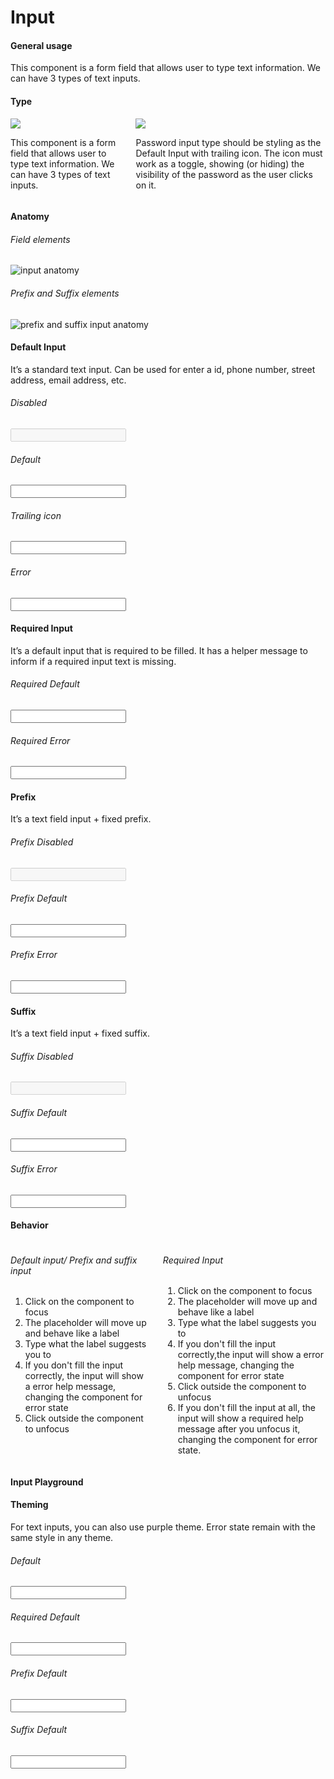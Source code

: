 

<Meta title="Components/Text Input" component={Input} />

<div class="docs-title">
  <div>
    <h1 class="docs-title__text">Input</h1>
  </div>
</div>

<div class="docs-content">

#### General usage

This component is a form field that allows user to type text information.
We can have 3 types of text inputs.
<br />

#### Type
<div class="columns">
  <div class="column">
    <img src="docs/text-input/types-01.png" />
    <p>
      This component is a form field that allows user to type text information.
      We can have 3 types of text inputs.
    </p>
  </div>
  <div class="column">
    <img src="docs/text-input/types-02.png" />
    <p>
      Password input type should be styling as the Default Input with trailing icon. 
      The icon must work as a toggle, showing (or hiding) the visibility of the password as the user clicks on it. 
    </p>
  </div>
</div>

#### Anatomy

###### Field elements
![input anatomy](docs/anatomy.png)

###### Prefix and Suffix elements
![prefix and suffix input anatomy](docs/anatomy-02.png)

#### Default Input

It’s a standard text input. Can be used for enter a id, phone number, street address, email address, etc.

<Preview>
  <Story name="Default Input">
    <Fragment>
      <div className="lab-stories-wrapper">
        <h6>Disabled</h6>
        <Input type="text" id="disabled" label="Disabled" disabled />
        <h6>Default</h6>
        <Input id="id" label="Label" />
        <h6>Trailing icon</h6>
        <Input className="lab-input__field--icon" id="id2" label="Label" icon="eye-opened" iconColor="mineral70" />
        <h6>Error</h6>
        <Input type="email" id="error" label="Name" defaultValue="Teste" customErrorMsg="Error message" />
      </div>
    </Fragment>
  </Story>
</Preview>

#### Required Input

It’s a default input that is required to be filled. It has a helper message to inform if a required input text is missing.

<Preview>
  <Story name="Required Input">
    <Fragment>
      <div className="lab-stories-wrapper">
        <h6>Required Default</h6>
        <Input type="text" id="required" label= "Label" helpMessage="Help message" required />
        <h6>Required Error</h6>
        <Input type="email" id="required2" label= "Required" isValid={false} helpMessage="Help message" customErrorMsg="teste" required />
      </div>
    </Fragment>
  </Story>
</Preview>

#### Prefix

It’s a text field input + fixed prefix.

<Preview>
  <Story name="Prefix Input">
    <Fragment>
      <div className="lab-stories-wrapper">
        <h6>Prefix Disabled</h6>
        <Input id="prefix" label="Label" prefix="CAD" disabled />
        <br />
        <h6>Prefix Default</h6>
        <Input id="help" label="Label" prefix="R$"/>
        <br />
        <h6>Prefix Error</h6>
        <Input
          type="email"
          id="prefix-error"
          defaultValue="Error"
          label="Label"
          prefix="R$"
          isValid={false}
          customErrorMsg="Error message"
        />
      </div>
    </Fragment>
  </Story>
</Preview>

#### Suffix

It’s a text field input + fixed suffix.

<Preview>
  <Story name="Suffix Input">
    <Fragment>
      <div className="lab-stories-wrapper">
        <h6>Suffix Disabled</h6>
        <Input id="suffix" label="Label" suffix=".com" disabled />
        <br/>
        <h6>Suffix Default</h6>
        <Input id="address" label="Label" suffix=".com" />
        <br />
        <h6>Suffix Error</h6>
        <Input
          type="email"
          id="suffix-error"
          label="Label"
          defaultValue="Error"
          suffix=".com"
          isValid={false}
          customErrorMsg="Error message"
        />
      </div>
    </Fragment>
  </Story>
</Preview>

#### Behavior
<div class="columns">
  <div class="column">
    <h6>Default input/ Prefix and suffix input</h6>
    <ol>
      <li>Click on the component to focus </li>
      <li>The placeholder will move up and behave like a label</li>
      <li>Type what the label suggests you to</li>
      <li>If you don't fill the input correctly, the input will show a error help message, changing the component for error state</li>
      <li>Click outside the component to unfocus</li>
    </ol>
  </div>
  <div class="column">
    <h6>Required Input</h6>
    <ol>
      <li>Click on the component to focus</li>
      <li>The placeholder will move up and behave like a label</li>
      <li>Type what the label suggests you to</li>
      <li>If you don't fill the input correctly,the input will show a error help message, changing the component for error state</li>
      <li>Click outside the component to unfocus</li>
      <li>If you don't fill the input at all, the input will show a required help message after you unfocus it, 
      changing the component for error state.</li>
    </ol>
  </div>
</div>

#### Input Playground

<Preview>
  <Story name="Input Playground">
  <Fragment>
    <div className="lab-stories-wrapper">
      <InputBehaviorTest />
    </div>
  </Fragment>
  </Story>
</Preview>

#### Theming

For text inputs, you can also use purple theme. Error state remain with the same style in any theme.
<Preview>
  <Story name="Styles">
  <Fragment>
    <div className="lab-stories-wrapper">
      <h6>Default</h6>
        <Input className="lab-input--purple" defaultValue="Purple" id="purple1" label="Label" />
      <h6>Required Default</h6>
        <Input className="lab-input--purple" id="purple2" label= "Label" defaultValue="Purple"
        helpMessage="Help message" required />
      <h6>Prefix Default</h6>
        <Input className="lab-input--purple" defaultValue="Purple"
        id="purple3" label="Label" prefix="R$" />
      <br />
      <h6>Suffix Default</h6>
      <Input className="lab-input--purple" defaultValue="Purple"
      id="address" label="Label" suffix=".com" />
      <br />
    </div>
  </Fragment>
  </Story>
</Preview>

</div>
